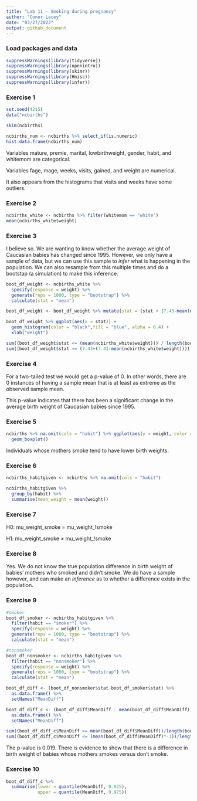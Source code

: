```yaml
---
title: "Lab 11 - Smoking during pregnancy"
author: "Conor Lacey"
date: "03/27/2023"
output: github_document
---
```


### Load packages and data

```r
suppressWarnings(library(tidyverse)) 
suppressWarnings(library(openintro))
suppressWarnings(library(skimr))
suppressWarnings(library(Hmisc))
suppressWarnings(library(infer))
```

### Exercise 1

```r
set.seed(4215)
data("ncbirths")

skim(ncbirths)

ncbirths_num <- ncbirths %>% select_if(is.numeric)
hist.data.frame(ncbirths_num)
```

Variables mature, premie, marital, lowbirthweight, gender, habit, and whitemom are categorical. 

Variables fage, mage, weeks, visits, gained, and weight are numerical. 

It also appears from the histograms that visits and weeks have some outliers.

### Exercise 2

```r
ncbirths_white <- ncbirths %>% filter(whitemom == "white")
mean(ncbirths_white$weight)
```

### Exercise 3 

I believe so. We are wanting to know whether the average weight of Caucasian babies has changed since 1995. However, we only have a sample of data, but we can use this sample to *infer* what is happening in the population. We can also resample from this multiple times and do a bootstap (a simulation) to make this inference.

```r
boot_df_weight <- ncbirths_white %>%
  specify(response = weight) %>% 
  generate(reps = 1000, type = "bootstrap") %>% 
  calculate(stat = "mean")

boot_df_weight <- boot_df_weight %>% mutate(stat = (stat + (7.43-mean(ncbirths_white$weight))))

boot_df_weight %>% ggplot(aes(x = stat)) +
  geom_histogram(color = "black",fill = "blue", alpha = 0.4) +
  xlab("weight")

sum((boot_df_weight$stat <= (mean(ncbirths_white$weight))) / length(boot_df_weight$stat)) +
sum((boot_df_weight$stat >= (7.43+(7.43-mean(ncbirths_white$weight)))) / length(boot_df_weight$stat))
```

### Exercise 4 

For a two-tailed test we would get a p-value of 0. In other words, there are 0 instances of having a sample mean that is at least as extreme as the observed sample mean.

This p-value indicates that there has been a significant change in the average birth weight of Caucasian babies since 1995.

### Exercise 5

```r
ncbirths %>% na.omit(cols = "habit") %>% ggplot(aes(y = weight, color = habit)) +
  geom_boxplot()
```

Individuals whose mothers smoke tend to have lower birth weights.

### Exercise 6 
```r
ncbirths_habitgiven <- ncbirths %>% na.omit(cols = "habit")

ncbirths_habitgiven %>%
  group_by(habit) %>%
  summarise(mean_weight = mean(weight))
```

### Exercise 7 

H0: mu_weight_smoke = mu_weight_!smoke

H1: mu_weight_smoke ≠ mu_weight_!smoke

### Exercise 8

Yes. We do not know the true population difference in birth weight of babies' mothers who smoked and didn't smoke. We do have a sample however, and can make an *inference* as to whether a difference exists in the population. 

### Exercise 9

```r
#smoker
boot_df_smoker <- ncbirths_habitgiven %>% 
  filter(habit == "smoker") %>%
  specify(response = weight) %>% 
  generate(reps = 1000, type = "bootstrap") %>% 
  calculate(stat = "mean")

#nonsmoker
boot_df_nonsmoker <- ncbirths_habitgiven %>% 
  filter(habit == "nonsmoker") %>%
  specify(response = weight) %>% 
  generate(reps = 1000, type = "bootstrap") %>% 
  calculate(stat = "mean")

boot_df_diff <- (boot_df_nonsmoker$stat-boot_df_smoker$stat) %>% 
  as.data.frame() %>% 
  setNames("MeanDiff")

boot_df_diff_c <- (boot_df_diff$MeanDiff - mean(boot_df_diff$MeanDiff)) %>% 
  as.data.frame() %>% 
  setNames("MeanDiff")

sum((boot_df_diff_c$MeanDiff >= mean(boot_df_diff$MeanDiff))/length(boot_df_diff_c$MeanDiff)) +
sum((boot_df_diff_c$MeanDiff <= (mean(boot_df_diff$MeanDiff)*-1))/length(boot_df_diff_c$MeanDiff))
```

The p-value is 0.019. There is evidence to show that there is a difference in birth weight of babies whose mothers smokes versus don't smoke. 

### Exercise 10

```r
boot_df_diff_c %>%
  summarise(lower = quantile(MeanDiff, 0.025),
            upper = quantile(MeanDiff, 0.975))

```


